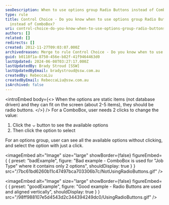 ```yaml
---
seoDescription: When to use options group Radio Buttons instead of ComboBox? Use radio buttons when options are static, fit on screen, and require single-click selection.
type: rule
title: Control Choice - Do you know when to use options group Radio Buttons
  instead of ComboBox?
uri: control-choice-do-you-know-when-to-use-options-group-radio-buttons-instead-of-combobox
authors: []
related: []
redirects: []
created: 2012-11-27T09:03:07.000Z
archivedreason: Merge to rule Control Choice - Do you know when to use CheckBoxes?
guid: b0118f1a-8750-456e-b82f-41f9464463d0
lastUpdated: 2024-06-08T03:27:17.000Z
lastUpdatedBy: Brady Stroud [SSW]
lastUpdatedByEmail: bradystroud@ssw.com.au
createdBy: RebeccaLiu
createdByEmail: RebeccaLiu@ssw.com.au
isArchived: false
---
```


<introEmbed
  body={<>
When the options are static items (not database driven) and they can fit on the screen (about 2-5 items), they should be radio buttons.
  </>}
/>
For a ComboBox, user needs 2 clicks to change the value:

1. Click the &#8964; button to see the available options
2. Then click the option to select

For an options group, user can see all the available options without clicking, and select the option with just a click.

<imageEmbed
  alt="Image"
  size="large"
  showBorder={false}
  figureEmbed={ {
    preset: "badExample",
    figure: "Bad example - ComboBox is used for \"Job Type\" where it contains only 2 options",
    shouldDisplay: true
  } }
  src="/7bc61bd6260b11c47497bca703306b7c/NotUsingRadioButtons.gif"
/>

<imageEmbed
  alt="Image"
  size="large"
  showBorder={false}
  figureEmbed={ {
    preset: "goodExample",
    figure: "Good example - Radio Buttons are used and aligned vertically",
    shouldDisplay: true
  } }
  src="/98ff988107e5d4543d2c344394249dc0/UsingRadioButtons.gif"
/>
